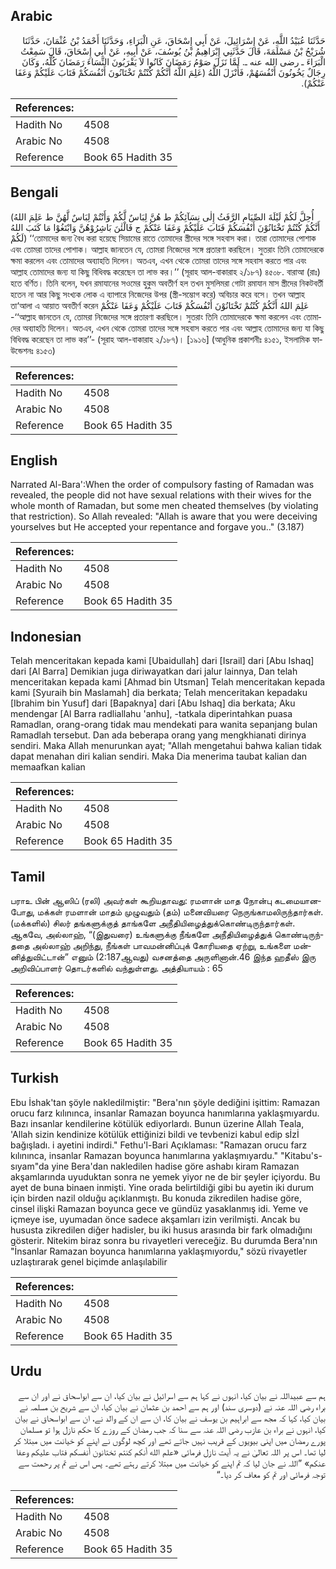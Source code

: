 ## Arabic


<div dir="rtl" lang="ar" style={{fontSize:'larger',backgroundColor:'#f8f9fa',padding:20}}>
حَدَّثَنَا عُبَيْدُ اللَّهِ، عَنْ إِسْرَائِيلَ، عَنْ أَبِي إِسْحَاقَ، عَنِ الْبَرَاءِ، وَحَدَّثَنَا أَحْمَدُ بْنُ عُثْمَانَ، حَدَّثَنَا شُرَيْحُ بْنُ مَسْلَمَةَ، قَالَ حَدَّثَنِي إِبْرَاهِيمُ بْنُ يُوسُفَ، عَنْ أَبِيهِ، عَنْ أَبِي إِسْحَاقَ، قَالَ سَمِعْتُ الْبَرَاءَ ـ رضى الله عنه ـ‏.‏ لَمَّا نَزَلَ صَوْمُ رَمَضَانَ كَانُوا لاَ يَقْرَبُونَ النِّسَاءَ رَمَضَانَ كُلَّهُ، وَكَانَ رِجَالٌ يَخُونُونَ أَنْفُسَهُمْ، فَأَنْزَلَ اللَّهُ ‏(‏عَلِمَ اللَّهُ أَنَّكُمْ كُنْتُمْ تَخْتَانُونَ أَنْفُسَكُمْ فَتَابَ عَلَيْكُمْ وَعَفَا عَنْكُمْ‏)‏‏.‏
</div>
<div style={{backgroundColor:'#f8f9fa',padding:20, marginBottom: 10}}><table> <thead> <tr> <th>References:</th> <th></th> </tr> </thead> <tbody><tr><td>Hadith No</td><td>4508</td></tr><tr><td>Arabic No</td><td>4508</td></tr><tr><td>Reference</td><td>Book 65 Hadith 35</td></tr></tbody></table></div>

## Bengali


<div dir="ltr" lang="bn" style={{fontSize:'larger',backgroundColor:'#f8f9fa',padding:20}}>
(أُحِلَّ لَكُمْ لَيْلَةَ الصِّيَامِ الرَّفَثُ إِلٰى نِسَآئِكُمْ ط هُنَّ لِبَاسٌ لَّكُمْ وَأَنْتُمْ لِبَاسٌ لَّهُنَّ ط عَلِمَ اللهُ أَنَّكُمْ كُنْتُمْ تَخْتَانُوْنَ أَنْفُسَكُمْ فَتَابَ عَلَيْكُمْ وَعَفَا عَنْكُمْ ج فَالْئٰنَ بَاشِرُوْهُنَّ وَابْتَغُوْا مَا كَتَبَ اللهُ لَكُمْ) ‘‘তোমাদের জন্য বৈধ করা হয়েছে সিয়ামের রাতে তোমাদের স্ত্রীদের সঙ্গে সহবাস করা। তারা তোমাদের পোশাক এবং তোমরা তাদের পোশাক। আল্লাহ জানতেন যে, তোমরা নিজেদের সঙ্গে প্রতারণা করছিলে। সুতরাং তিনি তোমাদেরকে ক্ষমা করলেন এবং তোমাদের অব্যাহতি দিলেন। অতএব, এখন থেকে তোমরা তাদের সঙ্গে সহবাস করতে পার এবং আল্লাহ তোমাদের জন্য যা কিছু বিধিবদ্ধ করেছেন তা লাভ কর।’’ (সূরাহ আল-বাকারাহ ২/১৮৭) ৪৫০৮. বারাআ (রাঃ) হতে বর্ণিত। তিনি বলেন, যখন রমাযানের সওমের হুকুম অবতীর্ণ হল তখন মুসলিমরা গোটা রমাযান মাস স্ত্রীদের নিকটবর্তী হতেন না আর কিছু সংখ্যক লোক এ ব্যাপারে নিজেদের উপর (স্ত্রী-সম্ভোগ করে) অবিচার করে বসে। তখন আল্লাহ তা‘আলা এ আয়াত অবতীর্ণ করেন عَلِمَ اللهُ أَنَّكُمْ كُنْتُمْ تَخْتَانُوْنَ أَنْفُسَكُمْ فَتَابَ عَلَيْكُمْ وَعَفَا عَنْكُمْ -‘‘আল্লাহ জানতেন যে, তোমরা নিজেদের সঙ্গে প্রতারণা করছিলে। সুতরাং তিনি তোমাদেরকে ক্ষমা করলেন এবং তোমাদের অব্যাহতি দিলেন। অতএব, এখন থেকে তোমরা তাদের সঙ্গে সহবাস করতে পার এবং আল্লাহ তোমাদের জন্য যা কিছু বিধিবদ্ধ করেছেন তা লাভ কর’’- (সূরাহ আল-বাকারাহ ২/১৮৭)। [১৯১৬] (আধুনিক প্রকাশনীঃ ৪১৫১, ইসলামিক ফাউন্ডেশনঃ ৪১৫৩)
</div>
<div style={{backgroundColor:'#f8f9fa',padding:20, marginBottom: 10}}><table> <thead> <tr> <th>References:</th> <th></th> </tr> </thead> <tbody><tr><td>Hadith No</td><td>4508</td></tr><tr><td>Arabic No</td><td>4508</td></tr><tr><td>Reference</td><td>Book 65 Hadith 35</td></tr></tbody></table></div>

## English


<div dir="ltr" lang="en" style={{fontSize:'larger',backgroundColor:'#f8f9fa',padding:20}}>
Narrated Al-Bara':When the order of compulsory fasting of Ramadan was revealed, the people did not have sexual relations with their wives for the whole month of Ramadan, but some men cheated themselves (by violating that restriction). So Allah revealed: "Allah is aware that you were deceiving yourselves but He accepted your repentance and forgave you.." (3.187)
</div>
<div style={{backgroundColor:'#f8f9fa',padding:20, marginBottom: 10}}><table> <thead> <tr> <th>References:</th> <th></th> </tr> </thead> <tbody><tr><td>Hadith No</td><td>4508</td></tr><tr><td>Arabic No</td><td>4508</td></tr><tr><td>Reference</td><td>Book 65 Hadith 35</td></tr></tbody></table></div>

## Indonesian


<div dir="ltr" lang="id" style={{fontSize:'larger',backgroundColor:'#f8f9fa',padding:20}}>
Telah menceritakan kepada kami [Ubaidullah] dari [Israil] dari [Abu Ishaq] dari [Al Barra] Demikian juga diriwayatkan dari jalur lainnya, Dan telah menceritakan kepada kami [Ahmad bin Utsman] Telah menceritakan kepada kami [Syuraih bin Maslamah] dia berkata; Telah menceritakan kepadaku [Ibrahim bin Yusuf] dari [Bapaknya] dari [Abu Ishaq] dia berkata; Aku mendengar [Al Barra radliallahu 'anhu], -tatkala diperintahkan puasa Ramadlan, orang-orang tidak mau mendekati para wanita sepanjang bulan Ramadlah tersebut. Dan ada beberapa orang yang mengkhianati dirinya sendiri. Maka Allah menurunkan ayat; "Allah mengetahui bahwa kalian tidak dapat menahan diri kalian sendiri. Maka Dia menerima taubat kalian dan memaafkan kalian
</div>
<div style={{backgroundColor:'#f8f9fa',padding:20, marginBottom: 10}}><table> <thead> <tr> <th>References:</th> <th></th> </tr> </thead> <tbody><tr><td>Hadith No</td><td>4508</td></tr><tr><td>Arabic No</td><td>4508</td></tr><tr><td>Reference</td><td>Book 65 Hadith 35</td></tr></tbody></table></div>

## Tamil


<div dir="ltr" lang="ta" style={{fontSize:'larger',backgroundColor:'#f8f9fa',padding:20}}>
பராஉ பின் ஆஸிப் (ரலி) அவர்கள் கூறியதாவது: ரமளான் மாத நோன்பு கடமையானபோது, மக்கள் ரமளான் மாதம் முழுவதும் (தம்) மனைவியரை நெருங்காமலிருந்தார்கள். (மக்களில்) சிலர் தங்களுக்குத் தாங்களே அநீதியிழைத்துக்கொண்டிருந்தார்கள். ஆகவே, அல்லாஹ், “(இதுவரை) உங்களுக்கு நீங்களே அநீதியிழைத்துக் கொண்டிருந்ததை அல்லாஹ் அறிந்து, நீங்கள் பாவமன்னிப்புக் கோரியதை ஏற்று, உங்களை மன்னித்துவிட்டான்” எனும் (2:187ஆவது) வசனத்தை அருளினான்.46 இந்த ஹதீஸ் இரு அறிவிப்பாளர் தொடர்களில் வந்துள்ளது. அத்தியாயம் : 65
</div>
<div style={{backgroundColor:'#f8f9fa',padding:20, marginBottom: 10}}><table> <thead> <tr> <th>References:</th> <th></th> </tr> </thead> <tbody><tr><td>Hadith No</td><td>4508</td></tr><tr><td>Arabic No</td><td>4508</td></tr><tr><td>Reference</td><td>Book 65 Hadith 35</td></tr></tbody></table></div>

## Turkish


<div dir="ltr" lang="tr" style={{fontSize:'larger',backgroundColor:'#f8f9fa',padding:20}}>
Ebu İshak'tan şöyle nakledilmiştir: "Bera'nın şöyle dediğini işittim: Ramazan orucu farz kılınınca, insanlar Ramazan boyunca hanımlarına yaklaşmıyardu. Bazı insanlar kendilerine kötülük ediyorlardı. Bunun üzerine Allah Teala, 'Allah sizin kendinize kötülük ettiğinizi bildi ve tevbenizi kabul edip sİzİ bağışladı. i ayetini indirdi." Fethu'l-Bari Açıklaması: "Ramazan orucu farz kılınınca, insanlar Ramazan boyunca hanımlarına yaklaşmıyardu." "Kitabu's-sıyam"da yine Bera'dan nakledilen hadise göre ashabı kiram Ramazan akşamlarında uyuduktan sonra ne yemek yiyor ne de bir şeyler içiyordu. Bu ayet de buna binaen inmişti. Yine orada belirtildiği gibi bu ayetin iki durum için birden nazil olduğu açıklanmıştı. Bu konuda zikredilen hadise göre, cinsel ilişki Ramazan boyunca gece ve gündüz yasaklanmış idi. Yeme ve içmeye ise, uyumadan önce sadece akşamları izin verilmişti. Ancak bu hususta zikredilen diğer hadisler, bu iki husus arasında bir fark olmadığını gösterir. Nitekim biraz sonra bu rivayetleri vereceğiz. Bu durumda Bera'nın "İnsanlar Ramazan boyunca hanımlarına yaklaşmıyordu," sözü rivayetler uzlaştırarak genel biçimde anlaşılabilir
</div>
<div style={{backgroundColor:'#f8f9fa',padding:20, marginBottom: 10}}><table> <thead> <tr> <th>References:</th> <th></th> </tr> </thead> <tbody><tr><td>Hadith No</td><td>4508</td></tr><tr><td>Arabic No</td><td>4508</td></tr><tr><td>Reference</td><td>Book 65 Hadith 35</td></tr></tbody></table></div>

## Urdu


<div dir="rtl" lang="ur" style={{fontSize:'larger',backgroundColor:'#f8f9fa',padding:20}}>
ہم سے عبیداللہ نے بیان کیا، انہوں نے کہا ہم سے اسرائیل نے بیان کیا، ان سے ابواسحاق نے اور ان سے براء رضی اللہ عنہ نے (دوسری سند) اور ہم سے احمد بن عثمان نے بیان کیا، ان سے شریح بن مسلمہ نے بیان کیا، کہا کہ مجھ سے ابراہیم بن یوسف نے بیان کا، ان سے ان کے والد نے، ان سے ابواسحاق نے بیان کیا، انہوں نے براء بن عازب رضی اللہ عنہ سے سنا کہ جب رمضان کے روزے کا حکم نازل ہوا تو مسلمان پورے رمضان میں اپنی بیویوں کے قریب نہیں جاتے تھے اور کچھ لوگوں نے اپنے کو خیانت میں مبتلا کر لیا تھا۔ اس پر اللہ تعالیٰ نے یہ آیت نازل فرمائی «علم الله أنكم كنتم تختانون أنفسكم فتاب عليكم وعفا عنكم‏» ”اللہ نے جان لیا کہ تم اپنے کو خیانت میں مبتلا کرتے رہتے تھے۔ پس اس نے تم پر رحمت سے توجہ فرمائی اور تم کو معاف کر دیا۔“
</div>
<div style={{backgroundColor:'#f8f9fa',padding:20, marginBottom: 10}}><table> <thead> <tr> <th>References:</th> <th></th> </tr> </thead> <tbody><tr><td>Hadith No</td><td>4508</td></tr><tr><td>Arabic No</td><td>4508</td></tr><tr><td>Reference</td><td>Book 65 Hadith 35</td></tr></tbody></table></div>